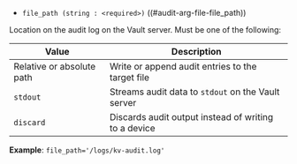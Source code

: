 - `file_path (string : <required>)` ((#audit-arg-file-file_path))

Location on the audit log on the Vault server. Must be one of the following:

Value                     | Description
------------------------- | -----------
Relative or absolute path | Write or append audit entries to the target file
`stdout`                  | Streams audit data to `stdout` on the Vault server
`discard`                 |  Discards audit output instead of writing to a device

**Example**: `file_path='/logs/kv-audit.log'`


